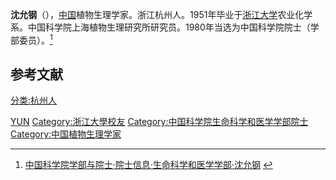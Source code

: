 {{Infobox person
| 姓名     = 沈允钢
| 图像     = 
| 图像说明 = 
| 出生日期 = 1927年12月2日
| 出生地   = 
| 死亡日期 = <!-- {{Death date and age|YYYY|MM|DD|YYYY|MM|DD}}（死亡在前，出生在后） -->
| 死亡地   = 
| 国籍       = {{PRC}}
| 籍贯       = [[浙江|浙江]][[杭州|杭州]]
| 别名     = 
| 知名于   = 
| 职业     = 植物生理学家
| 母校 = [[浙江大学|浙江大学]]
}}

'''沈允钢'''（{{bd|1927年|12月2日||}}），[[中国|中国]]植物生理学家。浙江杭州人。1951年毕业于[[浙江大学|浙江大学]]农业化学系。中国科学院上海植物生理研究所研究员。1980年当选为中国科学院院士（学部委员）。<ref>[http://sourcedb.cas.cn/sourcedb_ad_cas/zw2/ysxx/smkxhyxxb/ 中国科学院学部与院士·院士信息·生命科学和医学学部·沈允钢] {{webarchive|url=https://web.archive.org/web/20131216133759/http://sourcedb.cas.cn/sourcedb_ad_cas/zw2/ysxx/smkxhyxxb/ |date=2013-12-16 }}</ref>

==参考文献==
{{reflist}}

{{中国科学院生命科学和医学学部院士}}
{{中国科学家小作品}}
{{DEFAULTSORT:SHEN}}
[[Category:沈姓|YUN]]
[[分类:杭州人|分类:杭州人]]
[[Category:浙江大學校友|Category:浙江大學校友]]
[[Category:中国科学院生命科学和医学学部院士|Category:中国科学院生命科学和医学学部院士]]
[[Category:中国植物生理学家|Category:中国植物生理学家]]